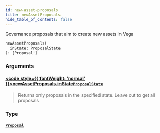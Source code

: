 ```yaml
---
id: new-asset-proposals
title: newAssetProposals
hide_table_of_contents: false
---
```








Governance proposals that aim to create new assets in Vega

```graphql
newAssetProposals(
  inState: ProposalState
): [Proposal!]
```


### Arguments

#### [<code style={{ fontWeight: 'normal' }}>newAssetProposals.<b>inState</b></code>](#)<Bullet />[`ProposalState`](/testnet/api/graphql/enums/proposal-state) <Badge class="secondary" text="enum"/>
> Returns only proposals in the specified state. Leave out to get all proposals
> 

### Type

#### [`Proposal`](/testnet/api/graphql/objects/proposal) <Badge class="secondary" text="object"/>
> 
> 





